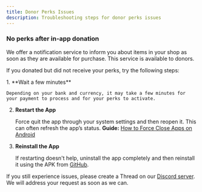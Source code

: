 ---
title: Donor Perks Issues
description: Troubleshooting steps for donor perks issues
---


### No perks after in-app donation

We offer a notification service to inform you about items in your shop as soon as they are available for purchase. This service is available to donors. 

If you donated but did not receive your perks, try the following steps:

<Steps>
1. **Wait a few minutes**
  
    Depending on your bank and currency, it may take a few minutes for your payment to process and for your perks to activate.

2. **Restart the App**

   Force quit the app through your system settings and then reopen it. This can often refresh the app’s status.
   **Guide:** [How to Force Close Apps on Android](https://www.digitaltrends.com/mobile/how-to-force-close-apps-android/)

3. **Reinstall the App**

   If restarting doesn't help, uninstall the app completely and then reinstall it using the APK from [GitHub](https://github.com/VShopApp/mobile/releases).

</Steps>

If you still experience issues, please create a Thread on our [Discord server](https://vshop.one/discord/). We will address your request as soon as we can.
